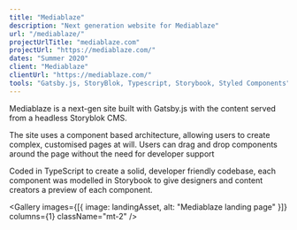 ```yaml
---
title: "Mediablaze"
description: "Next generation website for Mediablaze"
url: "/mediablaze/"
projectUrlTitle: "mediablaze.com"
projectUrl: "https://mediablaze.com/"
dates: "Summer 2020"
client: "Mediablaze"
clientUrl: "https://mediablaze.com/"
tools: "Gatsby.js, StoryBlok, Typescript, Storybook, Styled Components"
---
```




Mediablaze is a next-gen site built with Gatsby.js with the content served from a headless Storyblok CMS.

The site uses a component based architecture, allowing users to create complex, customised pages at will. Users can drag and drop components around the page without the need for developer support

Coded in TypeScript to create a solid, developer friendly codebase, each component was modelled in Storybook to give designers and content creators a preview of each component.

<Gallery
  images={[{ image: landingAsset, alt: "Mediablaze landing page" }]}
  columns={1}
  className="mt-2"
/>
